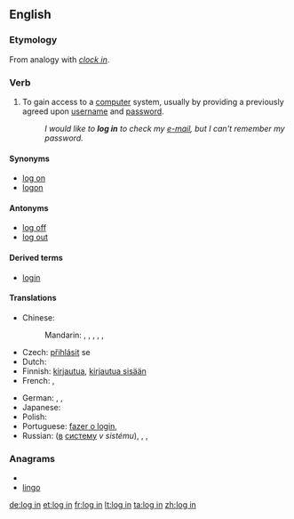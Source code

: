 {{also|-login|login|lögin}}
==English==
{{wikipedia}}

===Etymology===
From analogy with ''[[clock in]]''.

===Verb===
{{en-verb|inf=to [[log]] [[in]]|logs in|logging in|logged in}}

# {{computing}} To gain access to a [[computer]] system, usually by providing a previously agreed upon [[username]] and [[password]].
#: ''I would like to '''log in''' to check my [[e-mail]], but I can't remember my password.''

====Synonyms====
* [[log on]]
* [[logon]]

====Antonyms====
* [[log off]]
* [[log out]]

====Derived terms====
* [[login]]

====Translations====
{{trans-top|gain access to a computer system}}
* Chinese:
*: Mandarin: {{t-|cmn|記入|sc=Hani}},  {{t|cmn|记入|tr=jìrù|sc=Hani}},  {{t|cmn|登錄|sc=Hani}},  {{t|cmn|登录|tr=dēnglù|sc=Hani}},  {{t|cmn|簽入|sc=Hani}},  {{t|cmn|签入|tr=qiānrù|sc=Hani}}
* Czech: [[přihlásit]] se
* Dutch: {{t+|nl|aanmelden}}
* Finnish: [[kirjautua]], [[kirjautua sisään]]
* French: {{t+|fr|identifier|alt=s'identifier}},  {{t+|fr|connecter|alt=se connecter}}
{{trans-mid}}
* German: {{t+|de|anmelden|alt=sich anmelden}},  {{t|de|einloggen|alt=sich einloggen}},  {{t|de|einloggen}}
* Japanese: {{t+|ja|ログイン|alt=ログインする|tr=roguin-surú}}
* Polish: {{t-|pl|zalogować się}}
* Portuguese: [[fazer o login]],  {{t|pt|entrar}}
* Russian: {{t+|ru|войти|tr=vojtí}} ([[в]] [[система|систему]] ''v sistému''),  {{t|ru|подсоединиться|tr=podsojedinít'sja}},  {{t|ru|подключиться|tr=podključít'sja}},  {{t|ru|зарегистрироваться|tr=zaregistrírovat'sja}}
{{trans-bottom}}

===Anagrams===
* {{alphagram|gilno}}
* [[lingo#English|lingo]]

[[de:log in]]
[[et:log in]]
[[fr:log in]]
[[lt:log in]]
[[ta:log in]]
[[zh:log in]]